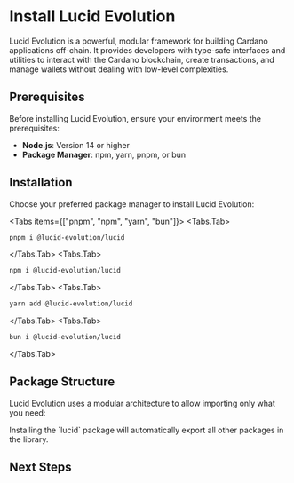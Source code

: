 
# Install Lucid Evolution

Lucid Evolution is a powerful, modular framework for building Cardano applications off-chain. It provides developers with type-safe interfaces and utilities to interact with the Cardano blockchain, create transactions, and manage wallets without dealing with low-level complexities.

## Prerequisites

Before installing Lucid Evolution, ensure your environment meets the prerequisites:

- **Node.js**: Version 14 or higher
- **Package Manager**: npm, yarn, pnpm, or bun

## Installation

Choose your preferred package manager to install Lucid Evolution:

<Tabs items={["pnpm", "npm", "yarn", "bun"]}>
  <Tabs.Tab>
  ```bash 
  pnpm i @lucid-evolution/lucid 
  ```
  </Tabs.Tab>
  <Tabs.Tab>
  ```bash 
  npm i @lucid-evolution/lucid
  ```
  </Tabs.Tab>
  <Tabs.Tab>
  ```bash
  yarn add @lucid-evolution/lucid 
  ```
  </Tabs.Tab>
  <Tabs.Tab>
  ```bash
  bun i @lucid-evolution/lucid 
  ```
  </Tabs.Tab>
</Tabs>

## Package Structure

Lucid Evolution uses a modular architecture to allow importing only what you need:

<FileTree>
  <FileTree.Folder name="lucid-evolution" defaultOpen>
    <FileTree.Folder name="packages" defaultOpen>
      <FileTree.File name="lucid-evolution/lucid ⇀      Main package for Lucid Evolution" />
      <FileTree.File name="lucid-evolution/bip39 ⇀      Package for BIP-39 mnemonic code" />
      <FileTree.File name="lucid-evolution/core-types ⇀ Core types used across Lucid Evolution packages" />
      <FileTree.File name="lucid-evolution/core-utils ⇀ Core utilities used across Lucid Evolution packages" />
      <FileTree.File name="lucid-evolution/crc8 ⇀       Package for CRC8 calculation" />
      <FileTree.File name="lucid-evolution/plutus ⇀     Package for Plutus integration" />
      <FileTree.File name="lucid-evolution/provider ⇀   Package for providing data " />
      <FileTree.File name="lucid-evolution/sign_data ⇀  Package for signing data" />
      <FileTree.File name="lucid-evolution/utils ⇀      Utility functions for Lucid Evolution" />
      <FileTree.File name="lucid-evolution/wallet ⇀     Wallet package for Lucid Evolution" />
    </FileTree.Folder>
  </FileTree.Folder>
</FileTree>

<Callout type="info">
  Installing the `lucid` package will automatically export all other packages in
  the library.
</Callout>

## Next Steps

<Cards>
  <Cards.Card
    icon="📕"
    title="Documentation"
    href="/documentation/core-concepts/instantiate-evolution"
  />
  <Cards.Card icon="🔍" title="Under the hood" href="/documentation/under-the-hood" />
</Cards>
